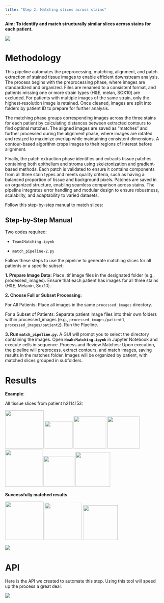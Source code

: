 ```yaml
---
title: "Step 2: Matching slices across stains"
---
```


**Aim: To identify and match structurally similar slices across stains for each patient.**

![](images/Step2.png){fig-align="center"}


# **Methodology**

This pipeline automates the preprocessing, matching, alignment, and patch extraction of stained tissue images to enable efficient downstream analysis. The process begins with the preprocessing phase, where images are standardized and organized. Files are renamed to a consistent format, and patients missing one or more strain types (H&E, melan, SOX10) are excluded. For patients with multiple images of the same strain, only the highest-resolution image is retained. Once cleaned, images are split into folders by patient ID to prepare for further analysis.

The matching phase groups corresponding images across the three stains for each patient by calculating distances between extracted contours to find optimal matches. The aligned images are saved as "matches" and further processed during the alignment phase, where images are rotated and resized to maximize overlap while maintaining consistent dimensions. A contour-based algorithm crops images to their regions of interest before alignment.

Finally, the patch extraction phase identifies and extracts tissue patches containing both epithelium and stroma using skeletonization and gradient-based methods. Each patch is validated to ensure it contains components from all three stain types and meets quality criteria, such as having a balanced proportion of tissue and background pixels. Patches are saved in an organized structure, enabling seamless comparison across stains. The pipeline integrates error handling and modular design to ensure robustness, scalability, and adaptability to varied datasets.

Follow this step-by-step manual to match slices:

:::{.callout-note collapse=true}

## Step-by-Step Manual

Two codes required:

-   `Team4Matching.ipynb`

-   `match_pipeline-2.py`

Follow these steps to use the pipeline to generate matching slices for all patients or a specific subset:

**1. Prepare Image Data:** Place .tif image files in the designated folder (e.g., processed_images). Ensure that each patient has images for all three stains (H&E, Melanin, Sox10).

**2. Choose Full or Subset Processing:**

For All Patients: Place all images in the same `processed_images` directory.

For a Subset of Patients: Separate patient image files into their own folders within processed_images (e.g., `processed_images/patient1`, `processed_images/patient2`). Run the Pipeline.

**3. Run `match_pipeline.py`.** A GUI will prompt you to select the directory containing the images. Open **`NoahsMatching.ipynb`** in Jupyter Notebook and execute cells in sequence. Process and Review Matches: Upon execution, the pipeline will preprocess, extract contours, and match images, saving results in the matches folder. Images will be organized by patient, with matched slices grouped in subfolders.

:::

# Results

**Example:**

All tissue slices from patient h2114153:

![](images/step%202%20images/slice1.png){width="125"} ![](images/step%202%20images//slice4.png){width="90"} ![](images/step%202%20images//slice5.png){width="106"} ![](images/step%202%20images//slice6.png){width="105"} ![](images/step%202%20images//slice2.png){width="121"} ![](images/step%202%20images//slice7.png){width="100"} ![](images/step%202%20images//slice3.png){width="113"}

**Successfully matched results**

![](images/step%202%20images//slice1.png){width="125"} ![](images/step%202%20images//slice2.png){width="121"} ![](images/step%202%20images//slice3.png){width="113"}

![](images/Step2.png){fig-align="center"}

# API

Here is the API we created to automate this step. Using this tool will speed up the process a great deal:

![](images/API.png){fig-align="center"}



